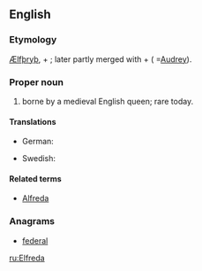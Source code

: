 ==English==

===Etymology===
{{etyl|ang|en}} [[Ælfþryþ]], {{term|ælf||elf|lang=ang}} + {{term|þryþ||strength|lang=ang}}; later partly merged with {{term|æþel||noble|lang=ang}} + {{term|þryþ|lang=ang}} ( =[[Audrey]]).

===Proper noun===
{{en-proper noun}}

# {{given name|female|from=Old English}} borne by a medieval English queen; rare today.

====Translations====
{{trans-top|female given name}}
* German: {{t+|de|Elfriede}}
{{trans-mid}}
* Swedish: {{t-|sv|Alfrida}}
{{trans-bottom}}

====Related terms====
* [[Alfreda]]

===Anagrams===
* [[federal#English|federal]]

[[ru:Elfreda]]
